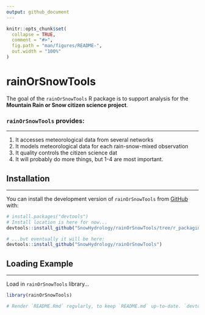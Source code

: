 ```yaml
---
output: github_document
---
```


<!-- README.md is generated from README.Rmd. Please edit that file -->

```r
knitr::opts_chunk$set(
  collapse = TRUE,
  comment = "#>",
  fig.path = "man/figures/README-",
  out.width = "100%"
)
```

# rainOrSnowTools

<!-- badges: start -->
<!-- badges: end -->

The goal of the `rainOrSnowTools` R package is to support analysis for the **Mountain Rain or Snow citizen science project**.

### `rainOrSnowTools` provides:

-----

1) It accesses meteorological data from several networks
2) It models meteorological data for each rain-snow-mixed observation
3) It quality controls the citizen science dat
4) It will probably do more things, but 1-4 are most important.


## Installation

-----

You can install the development version of `rainOrSnowTools` from [GitHub](https://github.com/SnowHydrology/rainOrSnowTools/tree/r_packaging/) with:

``` r
# install.packages("devtools")
# Install location is here for now...
devtools::install_github("SnowHydrology/rainOrSnowTools/tree/r_packaging")

# ...but eventually it will be here:
devtools::install_github("SnowHydrology/rainOrSnowTools")
```
## Loading Example

-----

Load in `rainOrSnowTools` library...

```r
library(rainOrSnowTools)
```

```r
# Render `README.Rmd` regularly, to keep `README.md` up-to-date. `devtools::build_readme()` is handy for this.
```
